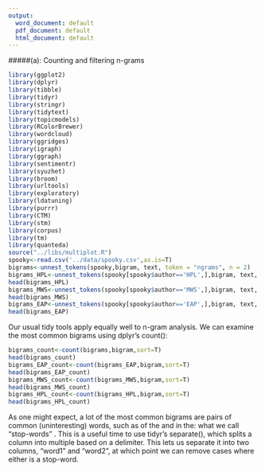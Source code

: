 ```yaml
---
output:
  word_document: default
  pdf_document: default
  html_document: default
---
```

#####(a): Counting and filtering n-grams
```r
library(ggplot2)
library(dplyr)
library(tibble)
library(tidyr)
library(stringr)
library(tidytext)
library(topicmodels)
library(RColorBrewer)
library(wordcloud)
library(ggridges)
library(igraph)
library(ggraph)
library(sentimentr)
library(syuzhet)
library(broom)
library(urltools)
library(exploratory)
library(ldatuning)
library(purrr)
library(CTM)
library(stm)
library(corpus)
library(tm)
library(quanteda)
source("../libs/multiplot.R")
spooky<-read.csv('../data/spooky.csv',as.is=T)
bigrams<-unnest_tokens(spooky,bigram, text, token = "ngrams", n = 2)
bigrams_HPL<-unnest_tokens(spooky[spooky$author=='HPL',],bigram, text, token = "ngrams", n = 2)
head(bigrams_HPL)
bigrams_MWS<-unnest_tokens(spooky[spooky$author=='MWS',],bigram, text, token = "ngrams", n = 2)
head(bigrams_MWS)
bigrams_EAP<-unnest_tokens(spooky[spooky$author=='EAP',],bigram, text, token = "ngrams", n = 2)
head(bigrams_EAP)
```


Our usual tidy tools apply equally well to n-gram analysis. We can examine the most common bigrams using dplyr’s count():
```r
bigrams_count<-count(bigrams,bigram,sort=T)
head(bigrams_count)
bigrams_EAP_count<-count(bigrams_EAP,bigram,sort=T)
head(bigrams_EAP_count)
bigrams_MWS_count<-count(bigrams_MWS,bigram,sort=T)
head(bigrams_MWS_count)
bigrams_HPL_count<-count(bigrams_HPL,bigram,sort=T)
head(bigrams_HPL_count)
```
As one might expect, a lot of the most common bigrams are pairs of common (uninteresting) words, such as of the and in the: what we call “stop-words” . This is a useful time to use tidyr’s separate(), which splits a column into multiple based on a delimiter. This lets us separate it into two columns, “word1” and “word2”, at which point we can remove cases where either is a stop-word.
